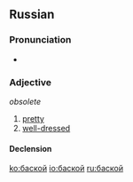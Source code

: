 ==Russian==
===Pronunciation===
* {{IPA|/bɐˈskoj/|lang=ru}}

===Adjective===
{{ru-adj|head=баско́й}} ''obsolete''

# [[pretty]]
# [[well-dressed]]

====Declension====
{{ru-adjective5|баск|баск|||||о}}

[[ko:баской]]
[[io:баской]]
[[ru:баской]]